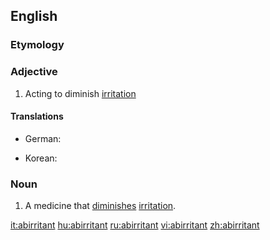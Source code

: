 ==English==

===Etymology===

{{prefix|ab|irritant}}

===Adjective===
{{en-adj}}

# {{medicine}} Acting to diminish [[irritation]]

====Translations====
{{trans-top|acting to diminish irritation}}
* German: {{t-|de|reizmindernd}}
{{trans-mid}}
* Korean: {{t-|ko|항자극성|tr=hangjageukseong|sc=Hang}}
{{trans-bottom}}

===Noun===
{{en-noun}}

# {{medicine}} A medicine that [[diminish]]es [[irritation]].

[[it:abirritant]]
[[hu:abirritant]]
[[ru:abirritant]]
[[vi:abirritant]]
[[zh:abirritant]]